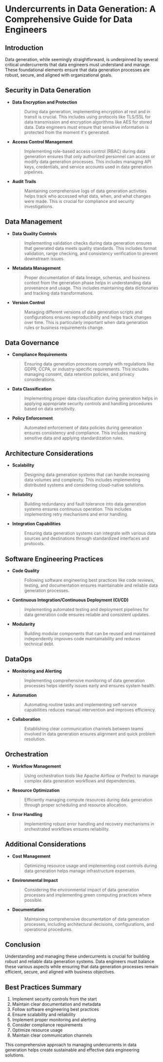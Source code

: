 # Undercurrents in Data Generation: A Comprehensive Guide for Data Engineers

## Introduction
Data generation, while seemingly straightforward, is underpinned by several critical undercurrents that data engineers must understand and manage. These foundational elements ensure that data generation processes are robust, secure, and aligned with organizational goals.

## Security in Data Generation

* **Data Encryption and Protection**
  > During data generation, implementing encryption at rest and in transit is crucial. This includes using protocols like TLS/SSL for data transmission and encryption algorithms like AES for stored data. Data engineers must ensure that sensitive information is protected from the moment it's generated.

* **Access Control Management**
  > Implementing role-based access control (RBAC) during data generation ensures that only authorized personnel can access or modify data generation processes. This includes managing API keys, credentials, and service accounts used in data generation pipelines.

* **Audit Trails**
  > Maintaining comprehensive logs of data generation activities helps track who accessed what data, when, and what changes were made. This is crucial for compliance and security investigations.

## Data Management

* **Data Quality Controls**
  > Implementing validation checks during data generation ensures that generated data meets quality standards. This includes format validation, range checking, and consistency verification to prevent downstream issues.

* **Metadata Management**
  > Proper documentation of data lineage, schemas, and business context from the generation phase helps in understanding data provenance and usage. This includes maintaining data dictionaries and tracking data transformations.

* **Version Control**
  > Managing different versions of data generation scripts and configurations ensures reproducibility and helps track changes over time. This is particularly important when data generation rules or business requirements change.

## Data Governance

* **Compliance Requirements**
  > Ensuring data generation processes comply with regulations like GDPR, CCPA, or industry-specific requirements. This includes managing consent, data retention policies, and privacy considerations.

* **Data Classification**
  > Implementing proper data classification during generation helps in applying appropriate security controls and handling procedures based on data sensitivity.

* **Policy Enforcement**
  > Automated enforcement of data policies during generation ensures consistency and compliance. This includes masking sensitive data and applying standardization rules.

## Architecture Considerations

* **Scalability**
  > Designing data generation systems that can handle increasing data volumes and complexity. This includes implementing distributed systems and considering cloud-native solutions.

* **Reliability**
  > Building redundancy and fault tolerance into data generation systems ensures continuous operation. This includes implementing retry mechanisms and error handling.

* **Integration Capabilities**
  > Ensuring data generation systems can integrate with various data sources and destinations through standardized interfaces and protocols.

## Software Engineering Practices

* **Code Quality**
  > Following software engineering best practices like code reviews, testing, and documentation ensures maintainable and reliable data generation processes.

* **Continuous Integration/Continuous Deployment (CI/CD)**
  > Implementing automated testing and deployment pipelines for data generation code ensures reliable and consistent updates.

* **Modularity**
  > Building modular components that can be reused and maintained independently improves code maintainability and reduces technical debt.

## DataOps

* **Monitoring and Alerting**
  > Implementing comprehensive monitoring of data generation processes helps identify issues early and ensures system health.

* **Automation**
  > Automating routine tasks and implementing self-service capabilities reduces manual intervention and improves efficiency.

* **Collaboration**
  > Establishing clear communication channels between teams involved in data generation ensures alignment and quick problem resolution.

## Orchestration

* **Workflow Management**
  > Using orchestration tools like Apache Airflow or Prefect to manage complex data generation workflows and dependencies.

* **Resource Optimization**
  > Efficiently managing compute resources during data generation through proper scheduling and resource allocation.

* **Error Handling**
  > Implementing robust error handling and recovery mechanisms in orchestrated workflows ensures reliability.

## Additional Considerations

* **Cost Management**
  > Optimizing resource usage and implementing cost controls during data generation helps manage infrastructure expenses.

* **Environmental Impact**
  > Considering the environmental impact of data generation processes and implementing green computing practices where possible.

* **Documentation**
  > Maintaining comprehensive documentation of data generation processes, including architectural decisions, configurations, and operational procedures.

## Conclusion
Understanding and managing these undercurrents is crucial for building robust and reliable data generation systems. Data engineers must balance these various aspects while ensuring that data generation processes remain efficient, secure, and aligned with business objectives.

## Best Practices Summary
1. Implement security controls from the start
2. Maintain clear documentation and metadata
3. Follow software engineering best practices
4. Ensure scalability and reliability
5. Implement proper monitoring and alerting
6. Consider compliance requirements
7. Optimize resource usage
8. Maintain clear communication channels

This comprehensive approach to managing undercurrents in data generation helps create sustainable and effective data engineering solutions.